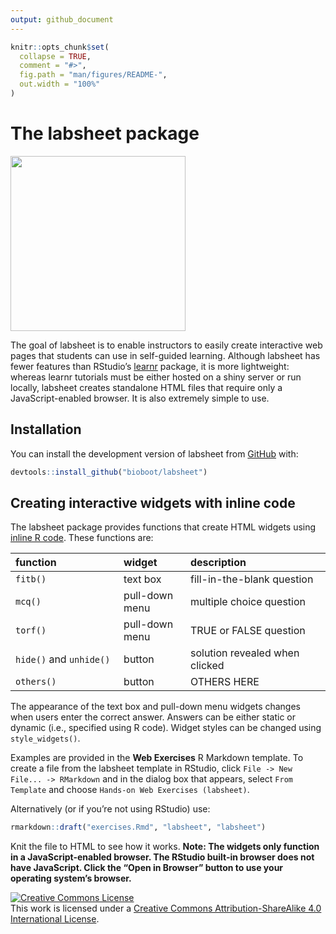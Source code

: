 ```yaml
---
output: github_document
---
```


<!-- README.md is generated from README.Rmd. Please edit that file -->

<link href="inst/reports/default/labsheet.css" rel="stylesheet" />

```r
knitr::opts_chunk$set(
  collapse = TRUE,
  comment = "#>",
  fig.path = "man/figures/README-",
  out.width = "100%"
)
```


# The labsheet package

<img src="https://bioboot.github.io/bggn213_F19/assets/img/logo.png"  width="280px" />

The goal of labsheet is to enable instructors to easily create interactive web pages that students can use in self-guided learning. Although labsheet has fewer features than RStudio's [learnr](https://rstudio.github.io/learnr/) package, it is more lightweight: whereas learnr tutorials must be either hosted on a shiny server or run locally, labsheet creates standalone HTML files that require only a JavaScript-enabled browser. It is also extremely simple to use.

## Installation

You can install the development version of labsheet from [GitHub](https://github.com/bioboot/labsheet) with:

```r
devtools::install_github("bioboot/labsheet")
```

## Creating interactive widgets with inline code

The labsheet package provides functions that create HTML widgets using [inline R code](https://github.com/rstudio/cheatsheets/raw/master/rmarkdown-2.0.pdf).  These functions are:

|function                |widget         |description                    |
|:-----------------------|:--------------|:------------------------------|
|`fitb()`                |text box       |fill-in-the-blank question     |
|`mcq()`                 |pull-down menu |multiple choice question       |
|`torf()`                |pull-down menu |TRUE or FALSE question         |
|`hide()` and `unhide()` |button         |solution revealed when clicked |
|`others()`              |button         |OTHERS HERE |

The appearance of the text box and pull-down menu widgets changes when users enter the correct answer. Answers can be either static or dynamic (i.e., specified using R code). Widget styles can be changed using `style_widgets()`.

Examples are provided in the **Web Exercises** R Markdown template. To create a file from the labsheet template in RStudio, click `File -> New File... -> RMarkdown` and in the dialog box that appears, select `From Template` and choose `Hands-on Web Exercises (labsheet)`.

Alternatively (or if you're not using RStudio) use:

```r
rmarkdown::draft("exercises.Rmd", "labsheet", "labsheet")
```

Knit the file to HTML to see how it works. **Note: The widgets only function in a JavaScript-enabled browser. The RStudio built-in browser does not have JavaScript. Click the "Open in Browser" button to use your operating system's browser.**

<a rel="license" href="http://creativecommons.org/licenses/by-sa/4.0/"><img alt="Creative Commons License" style="border-width:0" src="https://i.creativecommons.org/l/by-sa/4.0/88x31.png" /></a><br />This work is licensed under a <a rel="license" href="http://creativecommons.org/licenses/by-sa/4.0/">Creative Commons Attribution-ShareAlike 4.0 International License</a>.
